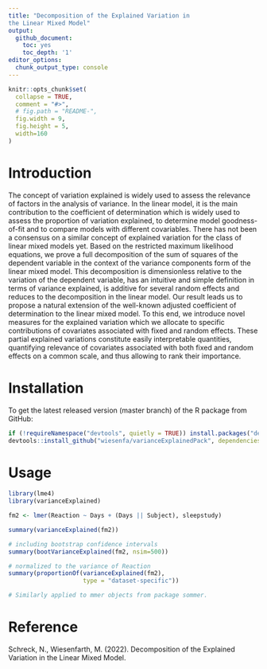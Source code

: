 ```yaml
---
title: "Decomposition of the Explained Variation in 
the Linear Mixed Model"
output:
  github_document:
    toc: yes
    toc_depth: '1'
editor_options:
  chunk_output_type: console
---
```

  
  
```r
knitr::opts_chunk$set(
  collapse = TRUE,
  comment = "#>",
  # fig.path = "README-",
  fig.width = 9,
  fig.height = 5,
  width=160
)
```

# Introduction

	
The concept of variation explained is widely used to assess the 
relevance of factors in the analysis of variance.
In the linear model, it is the main contribution to the coefficient of 
determination which is widely used to assess the proportion of variation
explained, to determine model goodness-of-fit and to compare models 
with different covariables. 
There has not been a consensus on a similar concept of explained
variation for the class of linear mixed models yet. \newline
Based on the restricted maximum likelihood equations, we prove a full 
decomposition of the sum of squares of the dependent variable 
in the context of the variance components form of the linear mixed 
model. 
This decomposition is dimensionless relative to the variation of the
dependent variable, has an intuitive and simple definition in terms of
variance explained, is additive for several random effects and reduces
to the decomposition in the linear model. 
Our result leads us to propose a natural extension of the well-known 
adjusted coefficient of determination to the linear mixed model. 
  To this end, we introduce novel measures for the explained variation which 
we allocate to specific contributions of covariates associated with fixed and 
random effects. 
These partial explained variations constitute easily 
interpretable quantities, quantifying relevance of covariates associated
with both fixed and random effects on a common scale, and thus allowing to 
rank their importance.


	
# Installation


To get the latest released version (master branch) of the R package from GitHub:
  
```r
if (!requireNamespace("devtools", quietly = TRUE)) install.packages("devtools")
devtools::install_github("wiesenfa/varianceExplainedPack", dependencies = TRUE)
```




# Usage

```r
library(lme4)
library(varianceExplained)

fm2 <- lmer(Reaction ~ Days + (Days || Subject), sleepstudy)

summary(varianceExplained(fm2))

# including bootstrap confidence intervals
summary(bootVarianceExplained(fm2, nsim=500))

# normalized to the variance of Reaction
summary(proportionOf(varianceExplained(fm2), 
                     type = "dataset-specific"))

# Similarly applied to mmer objects from package sommer.
```

# Reference

Schreck, N., Wiesenfarth, M. (2022). Decomposition of the Explained Variation in the Linear Mixed Model.




